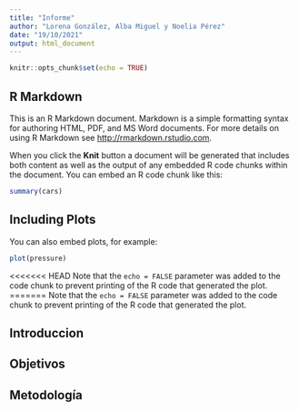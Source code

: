 ```yaml
---
title: "Informe"
author: "Lorena González, Alba Miguel y Noelia Pérez"
date: "19/10/2021"
output: html_document
---
```


```r
knitr::opts_chunk$set(echo = TRUE)
```

## R Markdown

This is an R Markdown document. Markdown is a simple formatting syntax for authoring HTML, PDF, and MS Word documents. For more details on using R Markdown see <http://rmarkdown.rstudio.com>.

When you click the **Knit** button a document will be generated that includes both content as well as the output of any embedded R code chunks within the document. You can embed an R code chunk like this:

```r
summary(cars)
```

## Including Plots

You can also embed plots, for example:

```r
plot(pressure)
```

<<<<<<< HEAD
Note that the `echo = FALSE` parameter was added to the code chunk to prevent printing of the R code that generated the plot.
=======
Note that the `echo = FALSE` parameter was added to the code chunk to prevent printing of the R code that generated the plot.

## Introduccion


## Objetivos 


## Metodología
